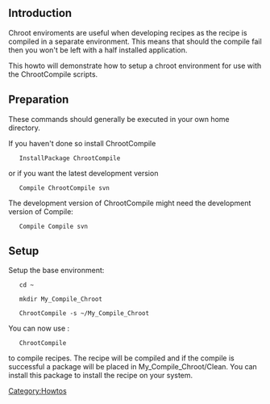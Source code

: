 ==Introduction==
Chroot enviroments are useful when developing recipes as the recipe is compiled in a separate environment. This means that should the compile fail then you won't be left with a half installed application.

This howto will demonstrate how to setup a chroot environment for use with the ChrootCompile scripts.


==Preparation==

These commands should generally be executed in your own home directory.

If you haven't done so install ChrootCompile


    InstallPackage ChrootCompile 


or if you want the latest development version


    Compile ChrootCompile svn 


The development version of ChrootCompile might need the development version of Compile:


    Compile Compile svn 


==Setup==

Setup the base environment:


    cd ~ 



    mkdir My_Compile_Chroot 



    ChrootCompile -s ~/My_Compile_Chroot 



You can now use :


    ChrootCompile <recipe_name> <recipe_version> 


to compile recipes. The recipe will be compiled and if the compile is successful a package will be placed in My_Compile_Chroot/Clean. You can install this package to install the recipe on your system.

[[Category:Howtos]]

